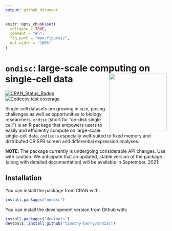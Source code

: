 ```yaml
---
output: github_document
---
```


<!-- README.md is generated from README.Rmd. Please edit that file -->

```r
knitr::opts_chunk$set(
  collapse = TRUE,
  comment = "#>",
  fig.path = "man/figures/",
  out.width = "100%"
)
```

# `ondisc`: large-scale computing on single-cell data <img src="man/figures/hex_alt.png" align="right" alt="" width="180" />

<!-- badges: start -->
[![CRAN_Status_Badge](https://www.r-pkg.org/badges/version/ondisc)](https://cran.r-project.org/package=ondisc)
[![Codecov test coverage](https://codecov.io/gh/Timothy-Barry/ondisc/branch/main/graph/badge.svg)](https://codecov.io/gh/Timothy-Barry/ondisc?branch=main)
<!-- badges: end -->

Single-cell datasets are growing in size, posing challenges as well as opportunities to biology researchers. `ondisc` (short for "on-disk single cell") is an R package that empowers users to easily and efficiently compute on large-scale single-cell data. `ondisc` is especially well-suited to fixed memory and distributed CRISPR screen and differential expression analyses.

**NOTE**: The package currently is undergoing considerable API changes. Use with caution. We anticipate that an updated, stable version of the package (along with detailed documentation) will be available in September, 2021.

<!-- Single-cell datasets are growing in size, posing challenges as well as opportunities to biology researchers. `ondisc` (short for "on-disk single cell") is an R package that enables users to easily and efficiently analyze large-scale single-cell data. `ondisc` makes computing on large-scale single-cell data **FUN**:

- **Fast**: `ondisc` is powered by several novel, highly efficient algorithms and data structures. All low-level code is written in C++ or C for maximum performance.
- **Universal**: `ondisc` runs on all platforms, from laptops to supercomputers. `ondisc` works seamlessly when the size of the data exceeds the amount of available memory. 
- **Ntuitive**: `ondisc` leverages ideas from functional programming, making it simple for R users users to pick up and incorporate into their programs.

Take a look at the [tutorials](https://timothy-barry.github.io/ondisc/articles/tutorial_odm_class.html) on the [package website](https://timothy-barry.github.io/ondisc/index.html). -->

## Installation

You can install the package from CRAN with:

``` r
install.packages("ondisc")
```

You can install the development version from Github with:

```r
install.packages("devtools")
devtools::install_github("timothy-barry/ondisc")
```
